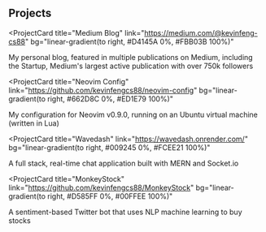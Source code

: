 ## Projects

<ProjectCard
  title="Medium Blog"
  link="https://medium.com/@kevinfeng-cs88"
  bg="linear-gradient(to right, #D4145A 0%, #FBB03B 100%)"
>
  My personal blog, featured in multiple publications on Medium, including the Startup, Medium's largest active publication with over 750k followers
</ProjectCard>

<ProjectCard
  title="Neovim Config"
  link="https://github.com/kevinfengcs88/neovim-config"
  bg="linear-gradient(to right, #662D8C 0%, #ED1E79 100%)"
>
  My configuration for Neovim v0.9.0, running on an Ubuntu virtual machine (written in Lua)
</ProjectCard>

<ProjectCard
  title="Wavedash"
  link="https://wavedash.onrender.com/"
  bg="linear-gradient(to right, #009245 0%, #FCEE21 100%)"
>
  A full stack, real-time chat application built with MERN and Socket.io 
</ProjectCard>

<ProjectCard
  title="MonkeyStock"
  link="https://github.com/kevinfengcs88/MonkeyStock"
  bg="linear-gradient(to right, #D585FF 0%, #00FFEE 100%)"
>
  A sentiment-based Twitter bot that uses NLP machine learning to buy stocks
</ProjectCard>
